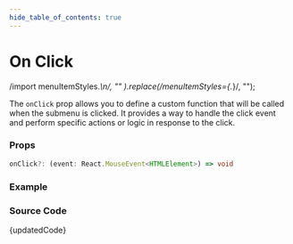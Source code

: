 ```yaml
---
hide_table_of_contents: true
---
```



# On Click

  /import menuItemStyles.*\n/,
  ""
).replace(/menuItemStyles={.*}/, "");

The `onClick` prop allows you to define a custom function that will be called when the submenu is clicked. It provides a way to handle the click event and perform specific actions or logic in response to the click.

### Props

```ts noCopy
onClick?: (event: React.MouseEvent<HTMLElement>) => void
```

### Example

<BrowserWindow url="/horizontal-menu/submenu/on-click">
  <Provider>
    <OnClick />
  </Provider>
</BrowserWindow>

### Source Code

<TsToJsCodeSnippet>{updatedCode}</TsToJsCodeSnippet>
